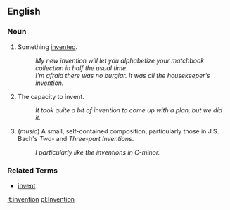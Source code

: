 ==English==

===Noun===
# Something [[invent]]ed.
#: ''My new invention will let you alphabetize your matchbook collection in half the usual time.''
#: ''I'm afraid there was no burglar.  It was all the housekeeper's invention.''
# The capacity to invent.
#: ''It took quite a bit of invention to come up with a plan, but we did it.''
# (''music'') A small, self-contained composition, particularly those in J.S. Bach's ''Two-'' and ''Three-part Inventions''.
#: ''I particularly like the inventions in C-minor.''

===Related Terms===
*[[invent]]

[[it:invention]]
[[pl:Invention]]